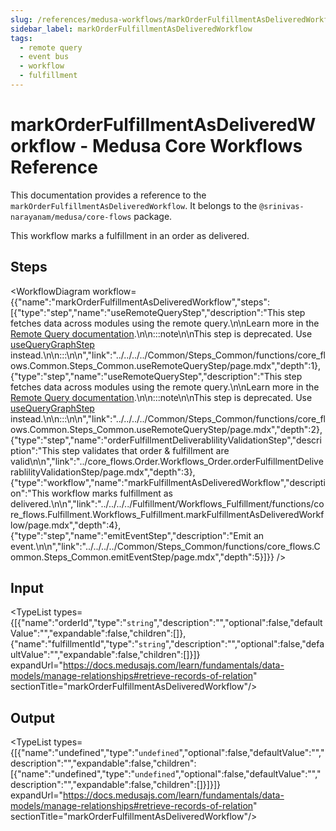 ```yaml
---
slug: /references/medusa-workflows/markOrderFulfillmentAsDeliveredWorkflow
sidebar_label: markOrderFulfillmentAsDeliveredWorkflow
tags:
  - remote query
  - event bus
  - workflow
  - fulfillment
---
```



# markOrderFulfillmentAsDeliveredWorkflow - Medusa Core Workflows Reference

This documentation provides a reference to the `markOrderFulfillmentAsDeliveredWorkflow`. It belongs to the `@srinivas-narayanam/medusa/core-flows` package.

This workflow marks a fulfillment in an order as delivered.

## Steps

<WorkflowDiagram workflow={{"name":"markOrderFulfillmentAsDeliveredWorkflow","steps":[{"type":"step","name":"useRemoteQueryStep","description":"This step fetches data across modules using the remote query.\n\nLearn more in the [Remote Query documentation](https://docs.medusajs.com/learn/fundamentals/module-links/query).\n\n:::note\n\nThis step is deprecated. Use [useQueryGraphStep](../../../../Common/Steps_Common/functions/core_flows.Common.Steps_Common.useQueryGraphStep/page.mdx) instead.\n\n:::\n\n","link":"../../../../Common/Steps_Common/functions/core_flows.Common.Steps_Common.useRemoteQueryStep/page.mdx","depth":1},{"type":"step","name":"useRemoteQueryStep","description":"This step fetches data across modules using the remote query.\n\nLearn more in the [Remote Query documentation](https://docs.medusajs.com/learn/fundamentals/module-links/query).\n\n:::note\n\nThis step is deprecated. Use [useQueryGraphStep](../../../../Common/Steps_Common/functions/core_flows.Common.Steps_Common.useQueryGraphStep/page.mdx) instead.\n\n:::\n\n","link":"../../../../Common/Steps_Common/functions/core_flows.Common.Steps_Common.useRemoteQueryStep/page.mdx","depth":2},{"type":"step","name":"orderFulfillmentDeliverablilityValidationStep","description":"This step validates that order & fulfillment are valid\n\n","link":"../core_flows.Order.Workflows_Order.orderFulfillmentDeliverablilityValidationStep/page.mdx","depth":3},{"type":"workflow","name":"markFulfillmentAsDeliveredWorkflow","description":"This workflow marks fulfillment as delivered.\n\n","link":"../../../../Fulfillment/Workflows_Fulfillment/functions/core_flows.Fulfillment.Workflows_Fulfillment.markFulfillmentAsDeliveredWorkflow/page.mdx","depth":4},{"type":"step","name":"emitEventStep","description":"Emit an event.\n\n","link":"../../../../Common/Steps_Common/functions/core_flows.Common.Steps_Common.emitEventStep/page.mdx","depth":5}]}} />

## Input

<TypeList types={[{"name":"orderId","type":"`string`","description":"","optional":false,"defaultValue":"","expandable":false,"children":[]},{"name":"fulfillmentId","type":"`string`","description":"","optional":false,"defaultValue":"","expandable":false,"children":[]}]} expandUrl="https://docs.medusajs.com/learn/fundamentals/data-models/manage-relationships#retrieve-records-of-relation" sectionTitle="markOrderFulfillmentAsDeliveredWorkflow"/>

## Output

<TypeList types={[{"name":"undefined","type":"`undefined`","optional":false,"defaultValue":"","description":"","expandable":false,"children":[{"name":"undefined","type":"`undefined`","optional":false,"defaultValue":"","description":"","expandable":false,"children":[]}]}]} expandUrl="https://docs.medusajs.com/learn/fundamentals/data-models/manage-relationships#retrieve-records-of-relation" sectionTitle="markOrderFulfillmentAsDeliveredWorkflow"/>
